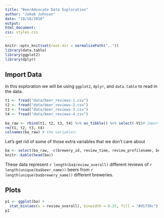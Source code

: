 ```yaml
---
title: "BeerAdvocate Data Exploration"
author: "Jakob Johnson"
date: "10/10/2018"
output: 
html_document:
css: styles.css
---
```


```r
knitr::opts_knit$set(root.dir = normalizePath(".."))
library(data.table)
library(ggplot2)
library(dplyr)
```

## Import Data

In this exploration we will be using `ggplot2`, `dplyr`, and `data.table` to read in the data.

```r
t1 <- fread("data/beer_reviews-1.csv")
t2 <- fread("data/beer_reviews-2.csv")
t3 <- fread("data/beer_reviews-3.csv")
t4 <- fread("data/beer_reviews-4.csv")
  
ba_raw <- rbind(t1, t2, t3, t4) %>% as_tibble() %>% select(-V1)# import the data as a dplyr tibble
rm(t1, t2, t3, t4)
colnames(ba_raw) # the variables:
```

Let's get rid of some of those extra variables that we don't care about

```r
ba <- select(ba_raw, -c(brewery_id, review_time, review_profilename, beer_beerid))
knitr::kable(head(ba))
```

These data represent `r length(ba$review_overall)` different reviews of `r length(unique(ba$beer_name))` beers from `r length(unique(ba$brewery_name))` different breweries. 

## Plots

```r
p1 <- ggplot(ba) +
  stat_bin(aes(x = review_overall), binwidth = 0.25, fill = "#d1730c")
p1
```
